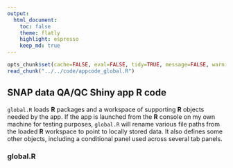 ```yaml
---
output:
  html_document:
    toc: false
    theme: flatly
    highlight: espresso
    keep_md: true
---
```


```r
opts_chunk$set(cache=FALSE, eval=FALSE, tidy=TRUE, message=FALSE, warning=FALSE)
read_chunk("../../code/appcode_global.R")
```

##
##
## SNAP data QA/QC Shiny app R code

`global.R` loads **R** packages and a workspace of supporting **R** objects needed by the app.
If the app is launched from the **R** console on my own machine for testing purposes,
`global.R` will rename various file paths from the loaded **R** workspace to point to locally stored data.
It also defines some other objects, including a conditional panel used across several tab panels.

### global.R

```r
```
